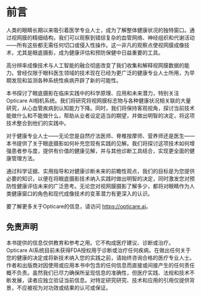 # 前言 {.unnumbered}

人类的眼睛长期以来吸引着医学专业人士，成为了解整体健康状况的独特窗口。通过视网膜的精细结构，我们可以观察到错综复杂的血管网络、神经组织和代谢活动——所有这些都无需任何切口或侵入性操作。这一非凡的观察点使视网膜成像技术，尤其是眼底摄影，成为健康评估和预防保健中日益重要的工具。

高分辨率成像技术与人工智能的融合彻底改变了我们收集和解释视网膜数据的能力。曾经仅限于眼科医生领域的技术现在已经为更广泛的健康专业人士所用，为早期发现和监测各种系统性疾病开辟了新的可能性。

本书探讨了眼底摄影在临床实践中的科学原理、应用和未来潜力，特别关注Opticare AI相机系统。我们将研究将视网膜标志物与各种健康状况相关联的大量研究，从心血管疾病到认知能力下降。同时，我们将保持客观视角，探讨当前技术能做什么和不能做什么，帮助从业者设定适当的期望，并做出明智的决定，将这项技术整合到他们的实践中。

对于健康专业人士——无论您是自然疗法医师、脊椎按摩师、营养师还是医生——本书提供了关于眼底摄影如何补充您现有实践的见解。我们将探讨这项技术如何增强患者参与度，提供有价值的健康见解，并与其他诊断工具结合，实现更全面的健康管理方法。

通过科学证据、实用指导和对健康诊断未来的前瞻性观点，我们的目标是为您提供必要的知识，以便在将眼底摄影技术纳入实践时做出明智的决定，同时激发您对预防性健康评估未来的广泛思考。无论您对视网膜摄影了解多少，都将对眼睛作为人类健康窗口的角色和现代成像技术的变革潜力有更深入的认识。

要了解更多关于Opticare的信息，请访问 <https://opticare.ai>。

\pagebreak

::: {.callout-caution}
## 免责声明

本书提供的信息仅供教育和参考之用。它不构成医疗建议、诊断或治疗。Opticare AI系统目前未获得FDA授权用于诊断或治疗任何疾病。在做出任何关于您的健康的决定或将新技术纳入您的实践之前，请始终咨询合格的医疗专业人士。作者和出版商对因使用或应用本书中包含的任何信息而直接或间接产生的任何责任概不负责。虽然我们已尽力确保所呈现信息的准确性，但医疗实践、法规和技术不断发展，读者应独立验证当前信息。对特定研究研究、技术和应用的引用仅提供背景，不应被视为对功效或结果的认可或保证。
:::
